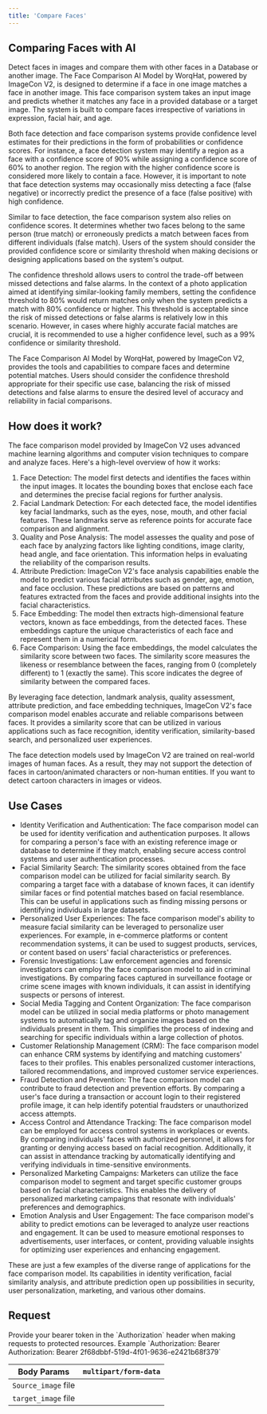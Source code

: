 ```yaml
---
title: 'Compare Faces'
---
```


## Comparing Faces with AI

Detect faces in images and compare them with other faces in a Database or another image.
The Face Comparison AI Model by WorqHat, powered by ImageCon V2, is designed to determine if a face in one image matches a face in another image. This face comparison system takes an input image and predicts whether it matches any face in a provided database or a target image. The
system is built to compare faces irrespective of variations in expression, facial hair, and age.

Both face detection and face comparison systems provide confidence level estimates for their predictions in the form of probabilities or confidence scores. For instance, a face detection system may identify a region as a face with a confidence score of 90% while assigning a confidence score of 60% to another region. The region with the higher confidence score is considered more likely to contain a face. However, it is important to note that face detection systems may occasionally miss detecting a face (false negative) or incorrectly predict the presence of a face (false positive) with high confidence.

Similar to face detection, the face comparison system also relies on confidence scores. It determines whether two faces belong to the same person (true match) or erroneously predicts a match between faces from different individuals (false match). Users of the system should consider the provided confidence score or similarity threshold when making decisions or designing applications based on the system's output.

The confidence threshold allows users to control the trade-off between missed detections and false alarms. In the context of a photo application aimed at identifying similar-looking family members, setting the confidence threshold to 80% would return matches only when the system predicts a match with 80% confidence or higher. This threshold is acceptable since the risk of missed detections or false alarms is relatively low in this scenario. However, in cases where highly accurate facial matches are crucial, it is recommended to use a higher confidence level, such as a 99% confidence or similarity threshold.

The Face Comparison AI Model by WorqHat, powered by ImageCon V2, provides the tools and capabilities to compare faces and determine potential matches. Users should consider the confidence threshold appropriate for their specific use case, balancing the risk of missed detections and false alarms to ensure the desired level of accuracy and reliability in facial comparisons.

## How does it work?

The face comparison model provided by ImageCon V2 uses advanced machine learning algorithms and computer vision techniques to compare and analyze faces. Here's a high-level overview of how it works:
1. Face Detection: The model first detects and identifies the faces within the input images. It locates the bounding boxes that enclose each face and determines the precise facial regions for further analysis.
2. Facial Landmark Detection: For each detected face, the model identifies key facial landmarks, such as the eyes, nose, mouth, and other facial features. These landmarks serve as reference points for accurate face comparison and alignment.
3. Quality and Pose Analysis: The model assesses the quality and pose of each face by analyzing factors like lighting conditions, image clarity, head angle, and face orientation. This information helps in evaluating the reliability of the comparison results.
4. Attribute Prediction: ImageCon V2's face analysis capabilities enable the model to predict various facial attributes such as gender, age, emotion, and face occlusion. These predictions are based on patterns and features extracted from the faces and provide additional insights into the facial characteristics.
5. Face Embedding: The model then extracts high-dimensional feature vectors, known as face embeddings, from the detected faces. These embeddings capture the unique characteristics of each face and represent them in a numerical form.
6. Face Comparison: Using the face embeddings, the model calculates the similarity score between two faces. The similarity score measures the likeness or resemblance between the faces, ranging from 0 (completely different) to 1 (exactly the same). This score indicates the degree of similarity between the compared faces.

By leveraging face detection, landmark analysis, quality assessment, attribute prediction, and face embedding techniques, ImageCon V2's face comparison model enables accurate and reliable comparisons between faces. It provides a similarity score that can be utilized in various applications such as face recognition, identity verification, similarity-based search, and personalized user experiences.

<Note>
The face detection models used by ImageCon V2 are trained on real-world images of human faces. As a result, they may not support the detection of faces in cartoon/animated characters or non-human entities. If you want to detect cartoon characters in images or videos.
</Note>

## Use Cases
* Identity Verification and Authentication: The face comparison model can be used for identity verification and authentication purposes. It allows for comparing a person's face with an existing reference image or database to determine if they match, enabling secure access control systems and user authentication processes.
* Facial Similarity Search: The similarity scores obtained from the face comparison model can be utilized for facial similarity search. By comparing a target face with a database of known faces, it can identify similar faces or find potential matches based on facial resemblance. This can be useful in applications such as finding missing persons or identifying individuals in large datasets.
* Personalized User Experiences: The face comparison model's ability to measure facial similarity can be leveraged to personalize user experiences. For example, in e-commerce platforms or content recommendation systems, it can be used to suggest products, services, or content based on users' facial characteristics or preferences.
* Forensic Investigations: Law enforcement agencies and forensic investigators can employ the face comparison model to aid in criminal investigations. By comparing faces captured in surveillance footage or crime scene images with known individuals, it can assist in identifying suspects or persons of interest.
* Social Media Tagging and Content Organization: The face comparison model can be utilized in social media platforms or photo management systems to automatically tag and organize images based on the individuals present in them. This simplifies the process of indexing and searching for specific individuals within a large collection of photos.
* Customer Relationship Management (CRM): The face comparison model can enhance CRM systems by identifying and matching customers' faces to their profiles. This enables personalized customer interactions, tailored recommendations, and improved customer service experiences.
* Fraud Detection and Prevention: The face comparison model can contribute to fraud detection and prevention efforts. By comparing a user's face during a transaction or account login to their registered profile image, it can help identify potential fraudsters or unauthorized access attempts.
* Access Control and Attendance Tracking: The face comparison model can be employed for access control systems in workplaces or events. By comparing individuals' faces with authorized personnel, it allows for granting or denying access based on facial recognition. Additionally, it can assist in attendance tracking by automatically identifying and verifying individuals in time-sensitive environments.
* Personalized Marketing Campaigns: Marketers can utilize the face comparison model to segment and target specific customer groups based on facial characteristics. This enables the delivery of personalized marketing campaigns that resonate with individuals' preferences and demographics.
* Emotion Analysis and User Engagement: The face comparison model's ability to predict emotions can be leveraged to analyze user reactions and engagement. It can be used to measure emotional responses to advertisements, user interfaces, or content, providing valuable insights for optimizing user experiences and enhancing engagement.

These are just a few examples of the diverse range of applications for the face comparison model. Its capabilities in identity verification, facial similarity analysis, and attribute prediction open up possibilities in security, user personalization, marketing, and various other domains.

## Request
<AccordionGroup>
    <Accordion title='Authorization: Bearer Token'>
    Provide your bearer token in the `Authorization` header when making requests to protected resources.
    Example `Authorization: Bearer Authorization: Bearer 2f68dbbf-519d-4f01-9636-e2421b68f379`
  </Accordion>
</AccordionGroup>

| Body Params                                                                                 |  `multipart/form-data`                                                                    |
| ----------------------------------------------------------------------------------------    | ------------------------------------------------------------------------------------------|                                                     
| `Source_image` file                        <ResponseField name="required"></ResponseField>  |                                                                                           |
| `target_image` file                        <ResponseField name="required"></ResponseField>  |                                                                                           |

